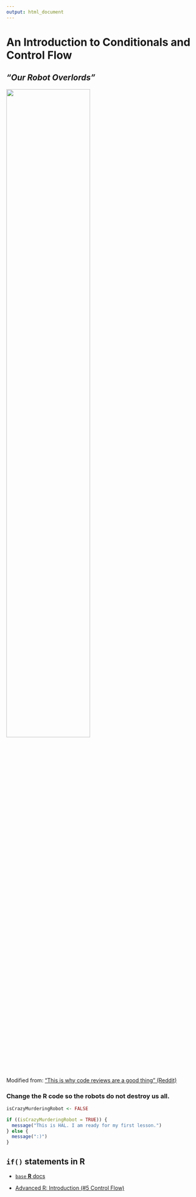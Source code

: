 ```yaml
---
output: html_document
---
```


# An Introduction to Conditionals and Control Flow

## _"Our Robot Overlords"_

<img width="66%" src="images/overlords.png"/>

Modified from: ["This is why code reviews are a good thing" (Reddit)](https://www.reddit.com/r/ProgrammerHumor/comments/4x26u3/this_is_why_code_reviews_are_a_good_thing/)


### Change the **R** code so the robots do not destroy us all.

```r
isCrazyMurderingRobot <- FALSE

if ((isCrazyMurderingRobot = TRUE)) {
  message("This is HAL. I am ready for my first lesson.")
} else {
  message(":)")
}
```

## `if()` statements in R

 - [`base` **R** docs](https://stat.ethz.ch/R-manual/R-devel/library/base/html/Control.html)
 
 - [Advanced R: Introduction (#5 Control Flow)](https://adv-r.hadley.nz/control-flow.html)